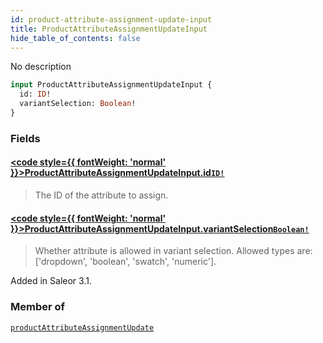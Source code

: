 ```yaml
---
id: product-attribute-assignment-update-input
title: ProductAttributeAssignmentUpdateInput
hide_table_of_contents: false
---
```








No description

```graphql
input ProductAttributeAssignmentUpdateInput {
  id: ID!
  variantSelection: Boolean!
}
```


### Fields

#### [<code style={{ fontWeight: 'normal' }}>ProductAttributeAssignmentUpdateInput.<b>id</b></code>](#)<Bullet />[`ID!`](../../../developer/api-reference/scalars/id) <Badge class="secondary" text="non-null"/> <Badge class="secondary" text="scalar"/>
> The ID of the attribute to assign.
> 

#### [<code style={{ fontWeight: 'normal' }}>ProductAttributeAssignmentUpdateInput.<b>variantSelection</b></code>](#)<Bullet />[`Boolean!`](../../../developer/api-reference/scalars/boolean) <Badge class="secondary" text="non-null"/> <Badge class="secondary" text="scalar"/>
> Whether attribute is allowed in variant selection. Allowed types are: ['dropdown', 'boolean', 'swatch', 'numeric'].

Added in Saleor 3.1.
> 



### Member of

[`productAttributeAssignmentUpdate`](../../../developer/api-reference/mutations/product-attribute-assignment-update)  <Badge class="secondary" text="mutation"/>



